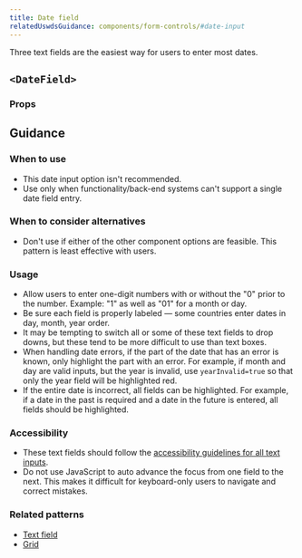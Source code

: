 ```yaml
---
title: Date field
relatedUswdsGuidance: components/form-controls/#date-input
---
```


Three text fields are the easiest way for users to enter most dates.

## `<DateField>`

<StorybookExample
  componentName="dateField"
  sourceFilePath="components/DateField/SingleInputDateField.tsx"
  storyId="components-singleinputdatefield--default"
/>

### Props

<PropTable componentName="SingleInputDateField" />

## Guidance

### When to use

- This date input option isn't recommended.
- Use only when functionality/back-end systems can't support a single date field entry.

### When to consider alternatives

- Don't use if either of the other component options are feasible. This pattern is least effective with users.

### Usage

- Allow users to enter one-digit numbers with or without the "0" prior to the number. Example: "1" as well as "01" for a month or day.
- Be sure each field is properly labeled — some countries enter dates in day, month, year order.
- It may be tempting to switch all or some of these text fields to drop downs, but these tend to be more difficult to use than text boxes.
- When handling date errors, if the part of the date that has an error is known, only highlight the part with an error. For example, if month and day are valid inputs, but the year is invalid, use `yearInvalid=true` so that only the year field will be highlighted red.
- If the entire date is incorrect, all fields can be highlighted. For example, if a date in the past is required and a date in the future is entered, all fields should be highlighted.

### Accessibility

- These text fields should follow the [accessibility guidelines for all text inputs](/components/text-field/#guidance).
- Do not use JavaScript to auto advance the focus from one field to the next. This makes it difficult for keyboard-only users to navigate and correct mistakes.

### Related patterns

- [Text field](/components/text-field/)
- [Grid](/utilities/grid/)
